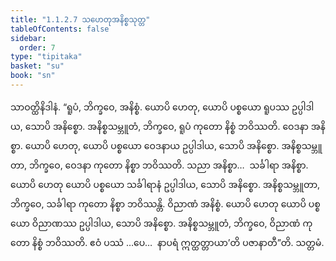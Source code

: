 ```yaml
---
title: "1.1.2.7 သဟေတုအနိစ္စသုတ္တ"
tableOfContents: false
sidebar:
  order: 7
type: "tipitaka"
basket: "su"
book: "sn"
---
```



<DynamicBreadcrumb />

<Division number="18" book="sn" e="ch" v="18" p="282">

<Paragraph number="110" book="sn">
သာဝတ္ထိနိဒါနံ. “ရူပံ, ဘိက္ခဝေ, အနိစ္စံ. ယောပိ ဟေတု, ယောပိ ပစ္စယော ရူပဿ ဥပ္ပါဒါယ, သောပိ အနိစ္စော. အနိစ္စသမ္ဘူတံ, ဘိက္ခဝေ, ရူပံ ကုတော နိစ္စံ ဘဝိဿတိ. ဝေဒနာ အနိစ္စာ. ယောပိ ဟေတု, ယောပိ ပစ္စယော ဝေဒနာယ ဥပ္ပါဒါယ, သောပိ အနိစ္စော. အနိစ္စသမ္ဘူတာ, ဘိက္ခဝေ, ဝေဒနာ ကုတော နိစ္စာ ဘဝိဿတိ. သညာ အနိစ္စာ…  သင်္ခါရာ အနိစ္စာ. ယောပိ ဟေတု ယောပိ ပစ္စယော သင်္ခါရာနံ ဥပ္ပါဒါယ, သောပိ အနိစ္စော. အနိစ္စသမ္ဘူတာ, ဘိက္ခဝေ, သင်္ခါရာ ကုတော နိစ္စာ ဘဝိဿန္တိ. ဝိညာဏံ အနိစ္စံ. ယောပိ ဟေတု ယောပိ ပစ္စယော ဝိညာဏဿ ဥပ္ပါဒါယ, သောပိ အနိစ္စော. အနိစ္စသမ္ဘူတံ, ဘိက္ခဝေ, ဝိညာဏံ ကုတော နိစ္စံ ဘဝိဿတိ. ဧဝံ ပဿံ …ပေ…  နာပရံ ဣတ္ထတ္တာယာ’တိ ပဇာနာတီ”တိ.

</Paragraph>
</Division>

<Paragraph number="111" type="center" book="sn">
သတ္တမံ.
</Paragraph>